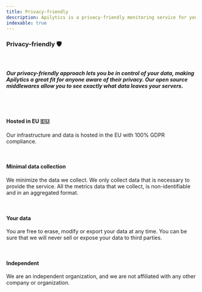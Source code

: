 ```yaml
---
title: Privacy-friendly
description: Apilytics is a privacy-friendly monitoring service for your APIs. All data hosted in EU with full GDPR compliance.
indexable: true
---
```


### Privacy-friendly 🛡️

<br />

<h5>
  Our privacy-friendly approach lets you be in control of your data, making Apilytics a great fit
  for anyone aware of their privacy. Our open source middlewares allow you to see exactly what data
  leaves your servers.
</h5>

<br />

<MockRequestsTimeFrame />

<br />

#### Hosted in EU 🇪🇺

Our infrastructure and data is hosted in the EU with 100% GDPR compliance.

<br />

#### Minimal data collection

We minimize the data we collect. We only collect data that is necessary to provide the service.
All the metrics data that we collect, is non-identifiable and in an aggregated format.

<br />

#### Your data

You are free to erase, modify or export your data at any time. You can be sure that we will never
sell or expose your data to third parties.

<br />

#### Independent

We are an independent organization, and we are not affiliated with any other company or
organization.
